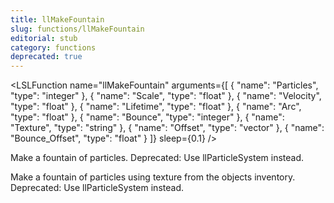 ```yaml
---
title: llMakeFountain
slug: functions/llMakeFountain
editorial: stub
category: functions
deprecated: true
---
```


<LSLFunction
	name="llMakeFountain"
	arguments={[
	{
		"name": "Particles",
		"type": "integer"
	},
	{
		"name": "Scale",
		"type": "float"
	},
	{
		"name": "Velocity",
		"type": "float"
	},
	{
		"name": "Lifetime",
		"type": "float"
	},
	{
		"name": "Arc",
		"type": "float"
	},
	{
		"name": "Bounce",
		"type": "integer"
	},
	{
		"name": "Texture",
		"type": "string"
	},
	{
		"name": "Offset",
		"type": "vector"
	},
	{
		"name": "Bounce_Offset",
		"type": "float"
	}
]}
	sleep={0.1}
/>

Make a fountain of particles. Deprecated: Use llParticleSystem instead.

Make a fountain of particles using texture from the objects inventory. Deprecated: Use llParticleSystem instead.
